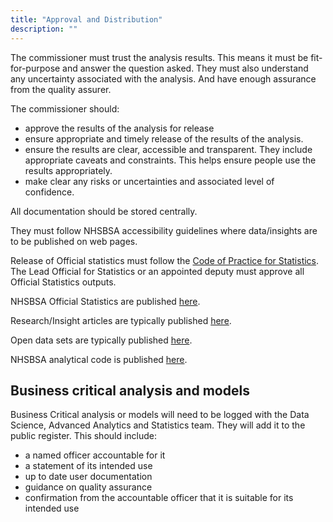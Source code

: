 ```yaml
---
title: "Approval and Distribution"
description: ""
---
```


The commissioner must trust the analysis results. This means it must be fit-for-purpose and answer the question asked. They must also understand any uncertainty associated with the analysis.  And have enough assurance from the quality assurer. 

The commissioner should: 

-	approve the results of the analysis for release
-	ensure appropriate and timely release of the results of the analysis.
-	ensure the results are clear, accessible and transparent. They include appropriate caveats and constraints. This helps ensure people use the results appropriately.
-	make clear any risks or uncertainties and associated level of confidence.

All documentation should be stored centrally.

They must follow NHSBSA accessibility guidelines where data/insights are to be published on web pages.

Release of Official statistics must follow the [Code of Practice for Statistics](https://code.statisticsauthority.gov.uk/). The Lead Official for Statistics or an appointed deputy must approve all Official Statistics outputs.



NHSBSA Official Statistics are published [here](https://www.nhsbsa.nhs.uk/statistical-collections).

Research/Insight articles are typically published [here](https://www.nhsbsa.nhs.uk/data-science-projects).

Open data sets are typically published [here](https://opendata.nhsbsa.net/).

NHSBSA analytical code is published [here](https://opendata.nhsbsa.net/).

## Business critical analysis and models

Business Critical analysis or models will need to be logged with the Data Science, Advanced Analytics and Statistics team. They will add it to the public register.  This should include:

-	a named officer accountable for it  
-	a statement of its intended use  
-	up to date user documentation 
-	guidance on quality assurance 
-	confirmation from the accountable officer that it is suitable for its intended use

